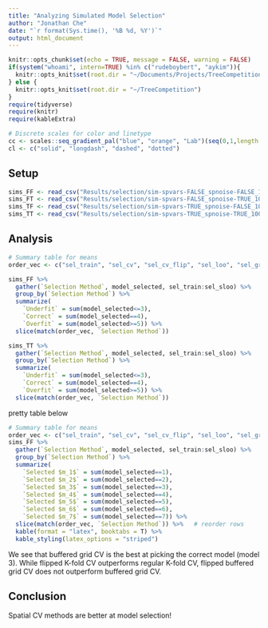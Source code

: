 ```yaml
---
title: "Analyzing Simulated Model Selection"
author: "Jonathan Che"
date: "`r format(Sys.time(), '%B %d, %Y')`"
output: html_document
---
```


```r
knitr::opts_chunk$set(echo = TRUE, message = FALSE, warning = FALSE)
if(system("whoami", intern=TRUE) %in% c("rudeboybert", "aykim")){
  knitr::opts_knit$set(root.dir = "~/Documents/Projects/TreeCompetition/")
} else {
  knitr::opts_knit$set(root.dir = "~/TreeCompetition")
}
require(tidyverse)
require(knitr)
require(kableExtra)

# Discrete scales for color and linetype
cc <- scales::seq_gradient_pal("blue", "orange", "Lab")(seq(0,1,length.out=5))
cl <- c("solid", "longdash", "dashed", "dotted")
```

## Setup

```r
sims_FF <- read_csv("Results/selection/sim-spvars-FALSE_spnoise-FALSE_100x100-500_cv4x4-k10-buffer10_seed1.csv")
sims_FT <- read_csv("Results/selection/sim-spvars-FALSE_spnoise-TRUE_100x100-500_cv4x4-k10-buffer10_seed1.csv")
sims_TF <- read_csv("Results/selection/sim-spvars-TRUE_spnoise-FALSE_100x100-500_cv4x4-k10-buffer10_seed1.csv")
sims_TT <- read_csv("Results/selection/sim-spvars-TRUE_spnoise-TRUE_100x100-500_cv4x4-k10-buffer10_seed1.csv")
```

## Analysis

```r
# Summary table for means
order_vec <- c("sel_train", "sel_cv", "sel_cv_flip", "sel_loo", "sel_grid", "sel_grid_flip", "sel_sloo")

sims_FF %>%
  gather(`Selection Method`, model_selected, sel_train:sel_sloo) %>%
  group_by(`Selection Method`) %>%
  summarize(
    `Underfit` = sum(model_selected<=3),
    `Correct` = sum(model_selected==4),
    `Overfit` = sum(model_selected>=5)) %>%
  slice(match(order_vec, `Selection Method`))

sims_TT %>%
  gather(`Selection Method`, model_selected, sel_train:sel_sloo) %>%
  group_by(`Selection Method`) %>%
  summarize(
    `Underfit` = sum(model_selected<=3),
    `Correct` = sum(model_selected==4),
    `Overfit` = sum(model_selected>=5)) %>%
  slice(match(order_vec, `Selection Method`))
```

pretty table below

```r
# Summary table for means
order_vec <- c("sel_train", "sel_cv", "sel_cv_flip", "sel_loo", "sel_grid", "sel_grid_flip", "sel_sloo")
sims_FF %>%
  gather(`Selection Method`, model_selected, sel_train:sel_sloo) %>%
  group_by(`Selection Method`) %>%
  summarize(
    `Selected $m_1$` = sum(model_selected==1),
    `Selected $m_2$` = sum(model_selected==2),
    `Selected $m_3$` = sum(model_selected==3),
    `Selected $m_4$` = sum(model_selected==4),
    `Selected $m_5$` = sum(model_selected==5),
    `Selected $m_6$` = sum(model_selected==6),
    `Selected $m_7$` = sum(model_selected==7)) %>%
  slice(match(order_vec, `Selection Method`)) %>%   # reorder rows
  kable(format = "latex", booktabs = T) %>%
  kable_styling(latex_options = "striped")
```

We see that buffered grid CV is the best at picking the correct model (model 3). While flipped K-fold CV outperforms regular K-fold CV, flipped buffered grid CV does not outperform buffered grid CV.

## Conclusion

Spatial CV methods are better at model selection!
